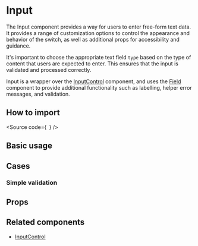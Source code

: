 

<Meta of={Stories} />

# Input

The Input component provides a way for users to enter free-form text data. It
provides a range of customization options to control the appearance and behavior
of the switch, as well as additional props for accessibility and guidance.

It's important to choose the appropriate text field `type` based on the type of
content that users are expected to enter.
This ensures that the input is validated and processed correctly.

Input is a wrapper over the
[InputControl](?path=/docs/components-core-form-inputcontrol--docs) component,
and uses the [Field](?path=/docs/components-core-form-field--docs) component to
provide additional functionality such as labelling, helper error messages, and
validation.

## How to import

<Source code={`
`} />

## Basic usage

<Canvas of={Stories.Base} />

## Cases

### Simple validation

<Canvas of={Stories.SimpleValidation} />

## Props

<ArgTypes of={Stories} />

## Related components

- [InputControl](?path=/docs/components-core-form-inputcontrol--docs)
